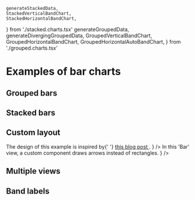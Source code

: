     generateStackedData,
    StackedVerticalBandChart,
    StackedHorizontalBandChart,
} from './stacked.charts.tsx'
    generateGroupedData,
    generateDivergingGroupedData,
    GroupedVerticalBandChart,
    GroupedHorizontalBandChart,
    GroupedHorizontalAutoBandChart,
} from './grouped.charts.tsx'

<Meta title="Gallery/Bar charts" />

# Examples of bar charts

## Grouped bars

<Canvas>
    <Story name="grouped, vertical">
        <Controller generator={generateGroupedData} chart={GroupedVerticalBandChart} />
    </Story>
</Canvas>

<Canvas>
    <Story name="grouped, horizontal">
        <Controller generator={generateGroupedData} chart={GroupedHorizontalBandChart} />
    </Story>
</Canvas>

<Canvas>
    <Story name="grouped, diverging">
        <Controller
            generator={generateDivergingGroupedData}
            chart={GroupedHorizontalAutoBandChart}
        />
    </Story>
</Canvas>

## Stacked bars

<Canvas>
    <Story name="stacked, vertical">
        <Controller generator={generateStackedData} chart={StackedVerticalBandChart} />
    </Story>
</Canvas>

<Canvas>
    <Story name="stacked, horizontal">
        <Controller generator={generateStackedData} chart={StackedHorizontalBandChart} />
    </Story>
</Canvas>

## Custom layout

<Canvas>
    <Story name="custom layout">
        <Controller
            generator={generateCustomGroupsBarData}
            chart={CustomGroupsBarChart}
            steps={['axes', 'A', 'B', 'C']}
        />
    </Story>
</Canvas>

<Canvas>
    <Story name="survey">
        <Controller
            generator={generateSurveyData}
            chart={SurveyBarChart}
            comment={
                <span>
                    The design of this example is inspired by{' '}
                    <a href="https://observablehq.com/@observablehq/plot-diverging-stacked-bar">
                        this blog post
                    </a>
                    .
                </span>
            }
        />
    </Story>
</Canvas>

<Canvas>
    <Story name="arrows">
        <Controller
            generator={generateArrowsData}
            chart={ArrowsBarChart}
            steps={['axes', 'data']}
            comment={
                <span>
                    In this 'Bar' view, a custom component draws arrows instead of rectangles.
                </span>
            }
        />
    </Story>
</Canvas>

## Multiple views

<Canvas>
    <Story name="multiple views">
        <Controller generator={generateMultiViewsData} chart={MultipleViewsBarChart} />
    </Story>
</Canvas>

## Band labels

<Canvas>
    <Story name="band labels">
        <Controller generator={generateBandLabelsData} chart={BandLabelsChart} />
    </Story>
</Canvas>
